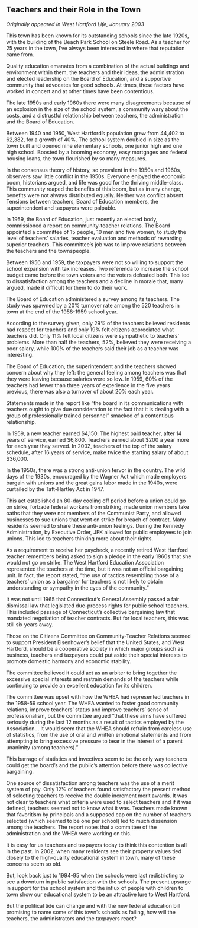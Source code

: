 ## Teachers and their Role in the Town {-}

*Originally appeared in West Hartford Life, January 2003*

This town has been known for its outstanding schools since the late 1920s, with the building of the Beach Park School on Steele Road. As a teacher for 25 years in the town, I've always been interested in where that reputation came from.

Quality education emanates from a combination of the actual buildings and environment within them, the teachers and their ideas, the administration and elected leadership on the Board of Education, and a supportive community that advocates for good schools. At times, these factors have worked in concert and at other times have been contentious.

The late 1950s and early 1960s there were many disagreements because of an explosion in the size of the school system, a community wary about the costs, and a distrustful relationship between teachers, the administration and the Board of Education.

Between 1940 and 1950, West Hartford's population grew from 44,402 to 62,382, for a growth of 40%. The school system doubled in size as the town built and opened nine elementary schools, one junior high and one high school. Boosted by a booming economy, easy mortgages and federal housing loans, the town flourished by so many measures.

In the consensus theory of history, so prevalent in the 1950s and 1960s, observers saw little conflict in the 1950s. Everyone enjoyed the economic boom, historians argued, and life was good for the thriving middle-class. This community reaped the benefits of this boom, but as in any change, benefits were not always distributed equally. Neither was conflict absent. Tensions between teachers, Board of Education members, the superintendent and taxpayers were palpable.

In 1959, the Board of Education, just recently an elected body, commissioned a report on community-teacher relations. The Board appointed a committee of 15 people, 10 men and five women, to study the level of teachers’ salaries, teacher evaluation and methods of rewarding superior teachers. This committee's job was to improve relations between the teachers and the townspeople.

Between 1956 and 1959, the taxpayers were not so willing to support the school expansion with tax increases. Two referenda to increase the school budget came before the town voters and the voters defeated both. This led to dissatisfaction among the teachers and a decline in morale that, many argued, made it difficult for them to do their work.

The Board of Education administered a survey among its teachers. The study was spawned by a 20% turnover rate among the 520 teachers in town at the end of the 1958-1959 school year.

According to the survey given, only 29% of the teachers believed residents had respect for teachers and only 19% felt citizens appreciated what teachers did. Only 11% felt local citizens were sympathetic to teachers’ problems. More than half the teachers, 52%, believed they were receiving a poor salary, while 100% of the teachers said their job as a teacher was interesting.

The Board of Education, the superintendent and the teachers showed concern about why they left: the general feeling among teachers was that they were leaving because salaries were so low. In 1959, 60% of the teachers had fewer than three years of experience in the five years previous, there was also a turnover of about 20% each year.

Statements made in the report like "the board in its communications with teachers ought to give due consideration to the fact that it is dealing with a group of professionally trained personnel" smacked of a contentious relationship.

In 1959, a new teacher earned $4,150. The highest paid teacher, after 14 years of service, earned $6,800. Teachers earned about $200 a year more for each year they served. In 2002, teachers of the top of the salary schedule, after 16 years of service, make twice the starting salary of about $36,000.

In the 1950s, there was a strong anti-union fervor in the country. The wild days of the 1930s, encouraged by the Wagner Act which made employers bargain with unions and the great gains labor made in the 1940s, were curtailed by the Taft-Hartley Act in 1947.

This act established an 80-day cooling off period before a union could go on strike, forbade federal workers from striking, made union members take oaths that they were not members of the Communist Party, and allowed businesses to sue unions that went on strike for breach of contract. Many residents seemed to share these anti-union feelings. During the Kennedy Administration, by Executive Order, JFK allowed for public employees to join unions. This led to teachers thinking more about their rights.

As a requirement to receive her paycheck, a recently retired West Hartford teacher remembers being asked to sign a pledge in the early 1960s that she would not go on strike. The West Hartford Education Association represented the teachers at the time, but it was not an official bargaining unit. In fact, the report stated, "the use of tactics resembling those of a teachers’ union as a bargainer for teachers is not likely to obtain understanding or sympathy in the eyes of the community."

It was not until 1965 that Connecticut's General Assembly passed a fair dismissal law that legislated due-process rights for public school teachers. This included passage of Connecticut's collective bargaining law that mandated negotiation of teacher contracts. But for local teachers, this was still six years away.

Those on the Citizens Committee on Community-Teacher Relations seemed to support President Eisenhower's belief that the United States, and West Hartford, should be a cooperative society in which major groups such as business, teachers and taxpayers could put aside their special interests to promote domestic harmony and economic stability.

The committee believed it could act as an arbiter to bring together the excessive special interests and restrain demands of the teachers while continuing to provide an excellent education for its children.

The committee was upset with how the WHEA had represented teachers in the 1958-59 school year. The WHEA wanted to foster good community relations, improve teachers’ status and improve teachers’ sense of professionalism, but the committee argued "that these aims have suffered seriously during the last 12 months as a result of tactics employed by the Association... It would seem that the WHEA should refrain from careless use of statistics, from the use of oral and written emotional statements and from attempting to bring excessive pressure to bear in the interest of a parent unanimity (among teachers)."

This barrage of statistics and invectives seem to be the only way teachers could get the board’s and the public's attention before there was collective bargaining.

One source of dissatisfaction among teachers was the use of a merit system of pay. Only 12% of teachers found satisfactory the present method of selecting teachers to receive the double increment merit awards. It was not clear to teachers what criteria were used to select teachers and if it was defined, teachers seemed not to know what it was. Teachers made known that favoritism by principals and a supposed cap on the number of teachers selected (which seemed to be one per school) led to much dissension among the teachers. The report notes that a committee of the administration and the WHEA were working on this.

It is easy for us teachers and taxpayers today to think this contention is all in the past. In 2002, when many residents see their property values tied closely to the high-quality educational system in town, many of these concerns seem so old.

But, look back just to 1994-95 when the schools were last redistricting to see a downturn in public satisfaction with the schools. The present upsurge in support for the school system and the influx of people with children to town show our educational system to be an attractive lure to West Hartford.

But the political tide can change and with the new federal education bill promising to name some of this town’s schools as failing, how will the teachers, the administrators and the taxpayers react?
